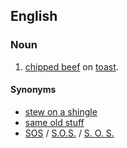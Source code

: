 ==English==
{{wikipedia}}

===Noun===
{{head|en|noun|head=[[shit]] on a [[shingle]]}}

# {{context|US|military|slang|dysphemism}} [[chipped beef]] on [[toast]].

====Synonyms====
* [[stew on a shingle]]
* [[same old stuff]]
* [[SOS]] / [[S.O.S.]] / [[S. O. S.]] {{qualifier|abbreviation}}